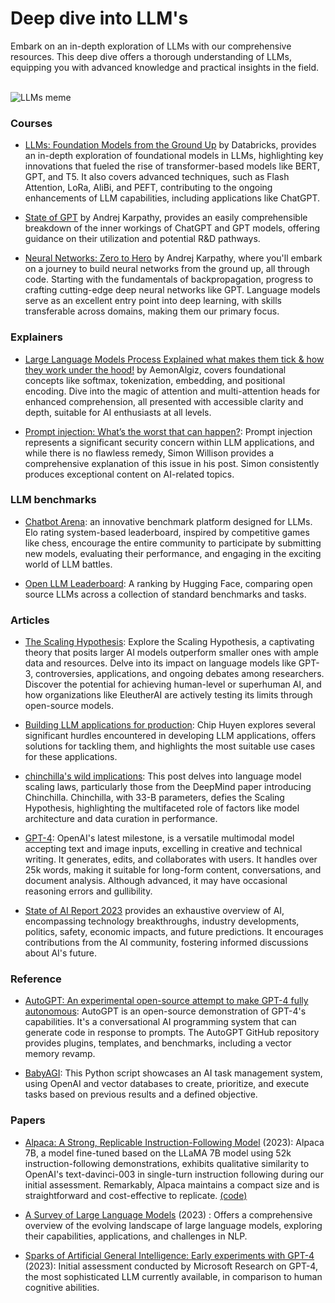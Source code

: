 # Deep dive into LLM's

Embark on an in-depth exploration of LLMs with our comprehensive resources. This deep dive offers a thorough understanding of LLMs, equipping you with advanced knowledge and practical insights in the field.

<br />
<div>
  <img src="/static/img/memes/llmsMeme.png" alt="LLMs meme" />
</div>

### Courses

- [LLMs: Foundation Models from the Ground Up](https://www.edx.org/learn/computer-science/databricks-large-language-models-foundation-models-from-the-ground-up) by Databricks, provides an in-depth exploration of foundational models in LLMs, highlighting key innovations that fueled the rise of transformer-based models like BERT, GPT, and T5. It also covers advanced techniques, such as Flash Attention, LoRa, AliBi, and PEFT, contributing to the ongoing enhancements of LLM capabilities, including applications like ChatGPT.

- [State of GPT](https://build.microsoft.com/en-US/sessions/db3f4859-cd30-4445-a0cd-553c3304f8e2) by Andrej Karpathy, provides an easily comprehensible breakdown of the inner workings of ChatGPT and GPT models, offering guidance on their utilization and potential R&D pathways.

- [Neural Networks: Zero to Hero](https://karpathy.ai/zero-to-hero.html) by Andrej Karpathy, where you'll embark on a journey to build neural networks from the ground up, all through code. Starting with the fundamentals of backpropagation, progress to crafting cutting-edge deep neural networks like GPT. Language models serve as an excellent entry point into deep learning, with skills transferable across domains, making them our primary focus.

### Explainers

- [Large Language Models Process Explained what makes them tick & how they work under the hood!](https://www.youtube.com/watch?v=_Pt-rGE4zEE&t=5s) by AemonAlgiz, covers foundational concepts like softmax, tokenization, embedding, and positional encoding. Dive into the magic of attention and multi-attention heads for enhanced comprehension, all presented with accessible clarity and depth, suitable for AI enthusiasts at all levels.

- [Prompt injection: What’s the worst that can happen?](https://simonwillison.net/2023/Apr/14/worst-that-can-happen/): Prompt injection represents a significant security concern within LLM applications, and while there is no flawless remedy, Simon Willison provides a comprehensive explanation of this issue in his post. Simon consistently produces exceptional content on AI-related topics.

### LLM benchmarks

- [Chatbot Arena](https://lmsys.org/blog/2023-05-03-arena/): an innovative benchmark platform designed for LLMs. Elo rating system-based leaderboard, inspired by competitive games like chess, encourage the entire community to participate by submitting new models, evaluating their performance, and engaging in the exciting world of LLM battles.

- [Open LLM Leaderboard](https://huggingface.co/spaces/HuggingFaceH4/open_llm_leaderboard): A ranking by Hugging Face, comparing open source LLMs across a collection of standard benchmarks and tasks.

### Articles

- [The Scaling Hypothesis](https://gwern.net/scaling-hypothesis): Explore the Scaling Hypothesis, a captivating theory that posits larger AI models outperform smaller ones with ample data and resources. Delve into its impact on language models like GPT-3, controversies, applications, and ongoing debates among researchers. Discover the potential for achieving human-level or superhuman AI, and how organizations like EleutherAI are actively testing its limits through open-source models.

- [Building LLM applications for production](https://huyenchip.com/2023/04/11/llm-engineering.html): Chip Huyen explores several significant hurdles encountered in developing LLM applications, offers solutions for tackling them, and highlights the most suitable use cases for these applications.

- [chinchilla's wild implications](https://www.lesswrong.com/posts/6Fpvch8RR29qLEWNH/chinchilla-s-wild-implications): This post delves into language model scaling laws, particularly those from the DeepMind paper introducing Chinchilla. Chinchilla, with 33-B parameters, defies the Scaling Hypothesis, highlighting the multifaceted role of factors like model architecture and data curation in performance.

- [GPT-4](https://openai.com/research/gpt-4): OpenAI's latest milestone, is a versatile multimodal model accepting text and image inputs, excelling in creative and technical writing. It generates, edits, and collaborates with users. It handles over 25k words, making it suitable for long-form content, conversations, and document analysis. Although advanced, it may have occasional reasoning errors and gullibility.

- [State of AI Report 2023](https://www.stateof.ai/) provides an exhaustive overview of AI, encompassing technology breakthroughs, industry developments, politics, safety, economic impacts, and future predictions. It encourages contributions from the AI community, fostering informed discussions about AI's future.

### Reference

- [AutoGPT: An experimental open-source attempt to make GPT-4 fully autonomous](https://github.com/Significant-Gravitas/AutoGPT): AutoGPT is an open-source demonstration of GPT-4's capabilities. It's a conversational AI programming system that can generate code in response to prompts. The AutoGPT GitHub repository provides plugins, templates, and benchmarks, including a vector memory revamp.

- [BabyAGI](https://github.com/yoheinakajima/babyagi): This Python script showcases an AI task management system, using OpenAI and vector databases to create, prioritize, and execute tasks based on previous results and a defined objective.

### Papers

- [Alpaca: A Strong, Replicable Instruction-Following Model](https://crfm.stanford.edu/2023/03/13/alpaca.html) (2023): Alpaca 7B, a model fine-tuned based on the LLaMA 7B model using 52k instruction-following demonstrations, exhibits qualitative similarity to OpenAI's text-davinci-003 in single-turn instruction following during our initial assessment. Remarkably, Alpaca maintains a compact size and is straightforward and cost-effective to replicate. [(code)](https://github.com/tatsu-lab/stanford_alpaca)

- [A Survey of Large Language Models](https://arxiv.org/abs/2303.18223) (2023) : Offers a comprehensive overview of the evolving landscape of large language models, exploring their capabilities, applications, and challenges in NLP. 

- [Sparks of Artificial General Intelligence: Early experiments with GPT-4](https://arxiv.org/abs/2303.12712) (2023): Initial assessment conducted by Microsoft Research on GPT-4, the most sophisticated LLM currently available, in comparison to human cognitive abilities.
